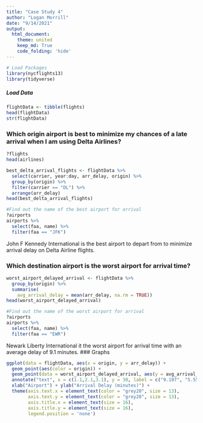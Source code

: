 ```yaml
---
title: "Case Study 4"
author: "Logan Morrill"
date: "9/14/2021"
output: 
  html_document:
    theme: united
    keep_md: True
    code_folding: 'hide'
---
```



```r
# Load Packages
library(nycflights13)
library(tidyverse)
```
##### Load Data
```r
flightData <- tibble(flights)
head(flightData)
str(flightData)

```
### Which origin airport is best to minimize my chances of a late arrival when I am using Delta Airlines?

```r
?flights
head(airlines)

best_delta_arrival_flights <- flightData %>%
  select(carrier, year:day, arr_delay, origin) %>%
  group_by(origin) %>%
  filter(carrier == "DL") %>%
  arrange(arr_delay)
head(best_delta_arrival_flights)

#Find out the name of the best airport for arrival
?airports
airports %>%
  select(faa, name) %>%
  filter(faa == "JFK")
```
John F Kennedy International is the best airport to depart from to minimize arrival delay on Delta Airline flights.

### Which destination airport is the worst airport for arrival time?
```r
worst_airport_delayed_arrival <- flightData %>%
  group_by(origin) %>%
  summarise(
    avg_arrival_delay = mean(arr_delay, na.rm = TRUE))
head(worst_airport_delayed_arrival)

#Find out the name of the worst airport for arrival
?airports
airports %>%
  select(faa, name) %>%
  filter(faa == "EWR")
```
Newark Liberty International it the worst airport for arrival time with an average delay of 9.1 minutes.
### Graphs
```r
ggplot(data = flightData, aes(x = origin, y = arr_delay)) +
  geom_point(aes(color = origin)) +
  geom_point(data = worst_airport_delayed_arrival, aes(y = avg_arrival_delay, color = 'red', size = 1)) +
  annotate("text", x = c(1.1,2.1,3.1), y = 30, label = c("9.107", "5.551", "5.783")) +
  xlab("Airport") + ylab("Arrival Delay (minutes)") +
  theme(axis.text.x = element_text(color = "grey20", size = 13),
        axis.text.y = element_text(color = "grey20", size = 13),  
        axis.title.x = element_text(size = 16),
        axis.title.y = element_text(size = 16),
        legend.position = 'none')
```

